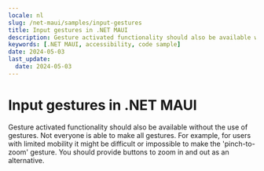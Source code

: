 ```yaml
---
locale: nl
slug: /net-maui/samples/input-gestures
title: Input gestures in .NET MAUI
description: Gesture activated functionality should also be available without the use of gestures.
keywords: [.NET MAUI, accessibility, code sample]
date: 2024-05-03
last_update:
  date: 2024-05-03
---
```


# Input gestures in .NET MAUI

Gesture activated functionality should also be available without the use of gestures. Not everyone is able to make all gestures. For example, for users with limited mobility it might be difficult or impossible to make the 'pinch-to-zoom' gesture. You should provide buttons to zoom in and out as an alternative.

<CodeSample id="input-gestures" platform="net-maui" locale="en"/>
